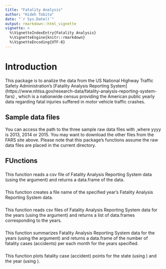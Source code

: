 ```yaml
---
title: "Fatality Analysis"
author: "Hideh Tobita"
date: "`r Sys.Date()`"
output: rmarkdown::html_vignette
vignette: >
  %\VignetteIndexEntry{Fatality Analysis}
  %\VignetteEngine{knitr::rmarkdown}
  %\VignetteEncoding{UTF-8}
---
```


# Introduction
This package is to analize the data from the US National Highway Traffic Safety Administration's [Fatality Analysis Reporting System] (https://www.nhtsa.gov/research-data/fatality-analysis-reporting-system-fars) , which is a nationwide census providing the American public yearly data regarding fatal injuries suffered in motor vehicle traffic crashes.

## Sample data files
You can access the path to the three sample raw data files with \code{system.file("extdata", "accident_yyyy.csv.bz2"), package = "tobitar"} ,where yyyy is 2013, 2014 or 2015. You may want to download the other files from the FARS site above. Please note that this package's functions assume the raw data files are placed in the current directory.

## FUnctions

### \code{fars_read(filename)}
This function reads a csv file of Fatality Analysis Reporting System data (using the \code{filename} argument) and returns a data.frame of the data.

### \code{make_filename(year)}
This function creates a file name of the specified year's Fatality Analysis Reporting System data.

### \code{fars_read_years(years)}
This function reads csv files of Fatality Analysis Reporting System data for the years (using the \code{years} argument) and returns a list of data.frames corresponding to the years.

### \code{fars_summarize_years(years)}
This function summarizes Fatality Analysis Reporting System data for the years (using the \code{years} argument) and returns a data.frame of the number of fatality cases (accidents) per each month for the years specified.


### \code{fars_map_state(state.num, year)}
This function plots fatality case (accident) points for the state (using \code{state.num}) and the year (using \code{year}).

